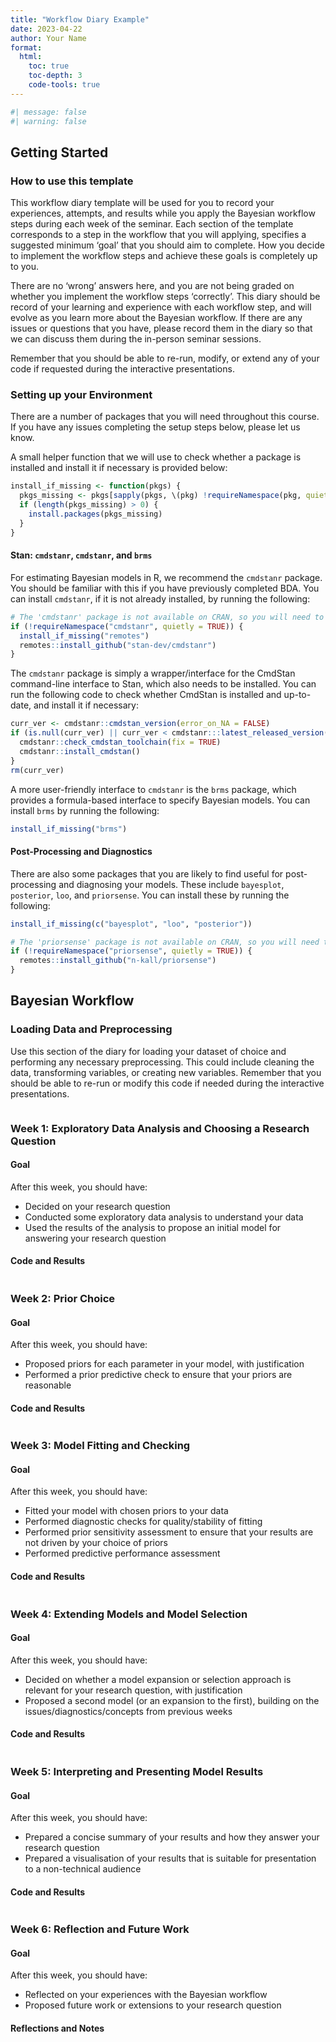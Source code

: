 ```yaml
---
title: "Workflow Diary Example"
date: 2023-04-22
author: Your Name
format:
  html:
    toc: true
    toc-depth: 3
    code-tools: true
---
```


```r
#| message: false
#| warning: false

```

## Getting Started

### How to use this template

This workflow diary template will be used for you to record your experiences, attempts, and results while you apply the Bayesian workflow steps during each week of the seminar. Each section of the template corresponds to a step in the workflow that you will applying, specifies a suggested minimum 'goal' that you should aim to complete. How you decide to implement the workflow steps and achieve these goals is completely up to you.

There are no 'wrong' answers here, and you are not being graded on whether you implement the workflow steps 'correctly'. This diary should be record of your learning and experience with each workflow step, and will evolve as you learn more about the Bayesian workflow. If there are any issues or questions that you have, please record them in the diary so that we can discuss them during the in-person seminar sessions.

Remember that you should be able to re-run, modify, or extend any of your code if requested during the interactive presentations.

### Setting up your Environment

There are a number of packages that you will need throughout this course. If you have any issues completing the setup steps below, please let us know.

A small helper function that we will use to check whether a package is installed and install it if necessary is provided below:

```r
install_if_missing <- function(pkgs) {
  pkgs_missing <- pkgs[sapply(pkgs, \(pkg) !requireNamespace(pkg, quietly = TRUE))]
  if (length(pkgs_missing) > 0) {
    install.packages(pkgs_missing)
  }
}
```

#### Stan: `cmdstanr`, `cmdstanr`, and `brms`

For estimating Bayesian models in R, we recommend the `cmdstanr` package. You should be familiar with this if you have previously completed BDA. You can install `cmdstanr`, if it is not already installed, by running the following:

```r
# The 'cmdstanr' package is not available on CRAN, so you will need to install it from GitHub:
if (!requireNamespace("cmdstanr", quietly = TRUE)) {
  install_if_missing("remotes")
  remotes::install_github("stan-dev/cmdstanr")
}
```

The `cmdstanr` package is simply a wrapper/interface for the CmdStan command-line interface to Stan, which also needs to be installed. You can run the following code to check whether CmdStan is installed and up-to-date, and install it if necessary:

```r
curr_ver <- cmdstanr::cmdstan_version(error_on_NA = FALSE)
if (is.null(curr_ver) || curr_ver < cmdstanr:::latest_released_version()) {
  cmdstanr::check_cmdstan_toolchain(fix = TRUE)
  cmdstanr::install_cmdstan()
}
rm(curr_ver)
```

A more user-friendly interface to `cmdstanr` is the `brms` package, which provides a formula-based interface to specify Bayesian models. You can install `brms` by running the following:

```r
install_if_missing("brms")
```

#### Post-Processing and Diagnostics

There are also some packages that you are likely to find useful for post-processing and diagnosing your models. These include `bayesplot`, `posterior`, `loo`, and `priorsense`. You can install these by running the following:

```r
install_if_missing(c("bayesplot", "loo", "posterior"))

# The 'priorsense' package is not available on CRAN, so you will need to install it from GitHub:
if (!requireNamespace("priorsense", quietly = TRUE)) {
  remotes::install_github("n-kall/priorsense")
}
```

## Bayesian Workflow

### Loading Data and Preprocessing

Use this section of the diary for loading your dataset of choice and performing any necessary preprocessing. This could include cleaning the data, transforming variables, or creating new variables. Remember that you should be able to re-run or modify this code if needed during the interactive presentations.

```r

```

### Week 1: Exploratory Data Analysis and Choosing a Research Question

#### Goal

After this week, you should have:

 - Decided on your research question
 - Conducted some exploratory data analysis to understand your data
 - Used the results of the analysis to propose an initial model for answering your research question


#### Code and Results

```r

```

### Week 2: Prior Choice

#### Goal

After this week, you should have:

 - Proposed priors for each parameter in your model, with justification
 - Performed a prior predictive check to ensure that your priors are reasonable


#### Code and Results

```r

```


### Week 3: Model Fitting and Checking

#### Goal

After this week, you should have:

 - Fitted your model with chosen priors to your data
 - Performed diagnostic checks for quality/stability of fitting
 - Performed prior sensitivity assessment to ensure that your results are not driven by your choice of priors
 - Performed predictive performance assessment


#### Code and Results

```r

```


### Week 4: Extending Models and Model Selection

#### Goal

After this week, you should have:

 - Decided on whether a model expansion or selection approach is relevant for your research question, with justification
 - Proposed a second model (or an expansion to the first), building on the issues/diagnostics/concepts from previous weeks


#### Code and Results

```r

```


### Week 5: Interpreting and Presenting Model Results

#### Goal

After this week, you should have:

 - Prepared a concise summary of your results and how they answer your research question
 - Prepared a visualisation of your results that is suitable for presentation to a non-technical audience


#### Code and Results

```r

```

### Week 6: Reflection and Future Work

#### Goal

After this week, you should have:

 - Reflected on your experiences with the Bayesian workflow
 - Proposed future work or extensions to your research question

#### Reflections and Notes


